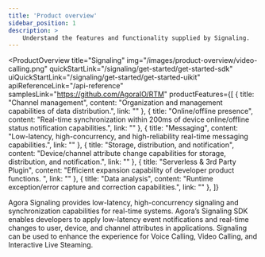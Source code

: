 ```yaml
---
title: 'Product overview'
sidebar_position: 1
description: >
    Understand the features and functionality supplied by Signaling.
---
```



<ProductOverview
  title="Signaling"
  img="/images/product-overview/video-calling.png"
  quickStartLink="/signaling/get-started/get-started-sdk"
  uiQuickStartLink="/signaling/get-started/get-started-uikit"
  apiReferenceLink="/api-reference"
  samplesLink="https://github.com/AgoraIO/RTM"
  productFeatures={[
    {
      title: "Channel management",
      content: "Organization and management capabilities of data distribution.",
      link: ""
    },
    {
      title: "Online/offline presence",
      content: "Real-time synchronization within 200ms of device online/offline status notification capabilities.",
      link: ""
    },
    {
      title: "Messaging",
      content: "Low-latency, high-concurrency, and high-reliability real-time messaging capabilities.",
      link: ""
    },
    {
      title: "Storage, distribution, and notification",
      content: "Device/channel attribute change capabilities for storage, distribution, and notification.",
      link: ""
    },
    {
      title: "Serverless & 3rd Party Plugin",
      content: "Efficient expansion capability of developer product functions. ",
      link: ""
    },
    {
      title: "Data analysis",
      content: "Runtime exception/error capture and correction capabilities.",
      link: ""
    },
  ]}

>

Agora Signaling provides low-latency, high-concurrency signaling and synchronization capabilities for real-time systems. Agora’s Signaling SDK enables developers to apply low-latency event notifications and real-time changes to user, device, and channel attributes in applications. Signaling can be used to enhance the experience for Voice Calling, Video Calling, and Interactive Live Steaming.



</ProductOverview>